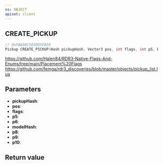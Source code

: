 ```yaml
---
ns: OBJECT
apiset: client
---
```

## CREATE_PICKUP

```c
// 0xFBA08C503DD5FA58
Pickup CREATE_PICKUP(Hash pickupHash, Vector3 pos, int flags, int p5, BOOL p6, Hash modelHash, int p8, float p9, Any p10);
```

https://github.com/Halen84/RDR3-Native-Flags-And-Enums/tree/main/Placement%20Flags
https://github.com/femga/rdr3_discoveries/blob/master/objects/pickup_list.lua

## Parameters
* **pickupHash**:
* **pos**:
* **flags**:
* **p5**:
* **p6**:
* **modelHash**:
* **p8**:
* **p9**:
* **p10**:

## Return value